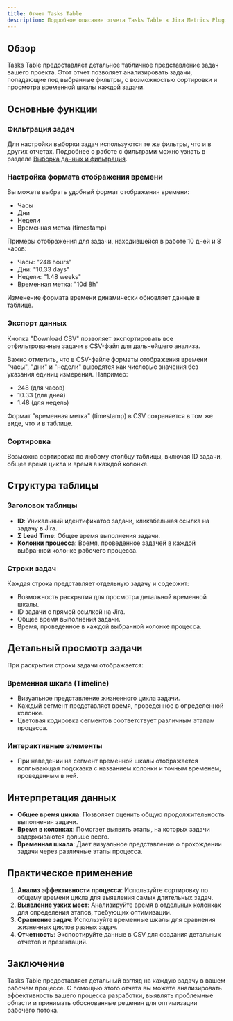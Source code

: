 ```yaml
---
title: Отчет Tasks Table
description: Подробное описание отчета Tasks Table в Jira Metrics Plugin, его функциональность и интерпретация.
---
```


## Обзор

Tasks Table предоставляет детальное табличное представление задач вашего проекта. Этот отчет позволяет анализировать задачи, попадающие под выбранные фильтры, с возможностью сортировки и просмотра временной шкалы каждой задачи.

## Основные функции

### Фильтрация задач

Для настройки выборки задач используются те же фильтры, что и в других отчетах. Подробнее о работе с фильтрами можно узнать в разделе [Выборка данных и фильтрация](/ru/docs/core-concepts/data-sampling-and-filtering).

### Настройка формата отображения времени

Вы можете выбрать удобный формат отображения времени:

- Часы
- Дни
- Недели
- Временная метка (timestamp)

Примеры отображения для задачи, находившейся в работе 10 дней и 8 часов:

- Часы: "248 hours"
- Дни: "10.33 days"
- Недели: "1.48 weeks"
- Временная метка: "10d 8h"

Изменение формата времени динамически обновляет данные в таблице.

### Экспорт данных

Кнопка "Download CSV" позволяет экспортировать все отфильтрованные задачи в CSV-файл для дальнейшего анализа.

Важно отметить, что в CSV-файле форматы отображения времени "часы", "дни" и "недели" выводятся как числовые значения без указания единиц измерения. Например:

- 248 (для часов)
- 10.33 (для дней)
- 1.48 (для недель)

Формат "временная метка" (timestamp) в CSV сохраняется в том же виде, что и в таблице.

### Сортировка

Возможна сортировка по любому столбцу таблицы, включая ID задачи, общее время цикла и время в каждой колонке.

## Структура таблицы

### Заголовок таблицы

- **ID**: Уникальный идентификатор задачи, кликабельная ссылка на задачу в Jira.
- **Σ Lead Time**: Общее время выполнения задачи.
- **Колонки процесса**: Время, проведенное задачей в каждой выбранной колонке рабочего процесса.

### Строки задач

Каждая строка представляет отдельную задачу и содержит:

- Возможность раскрытия для просмотра детальной временной шкалы.
- ID задачи с прямой ссылкой на Jira.
- Общее время выполнения задачи.
- Время, проведенное в каждой выбранной колонке процесса.

## Детальный просмотр задачи

При раскрытии строки задачи отображается:

### Временная шкала (Timeline)

- Визуальное представление жизненного цикла задачи.
- Каждый сегмент представляет время, проведенное в определенной колонке.
- Цветовая кодировка сегментов соответствует различным этапам процесса.

### Интерактивные элементы

- При наведении на сегмент временной шкалы отображается всплывающая подсказка с названием колонки и точным временем, проведенным в ней.

## Интерпретация данных

- **Общее время цикла**: Позволяет оценить общую продолжительность выполнения задачи.
- **Время в колонках**: Помогает выявить этапы, на которых задачи задерживаются дольше всего.
- **Временная шкала**: Дает визуальное представление о прохождении задачи через различные этапы процесса.

## Практическое применение

1. **Анализ эффективности процесса**: Используйте сортировку по общему времени цикла для выявления самых длительных задач.
2. **Выявление узких мест**: Анализируйте время в отдельных колонках для определения этапов, требующих оптимизации.
3. **Сравнение задач**: Используйте временные шкалы для сравнения жизненных циклов разных задач.
4. **Отчетность**: Экспортируйте данные в CSV для создания детальных отчетов и презентаций.

## Заключение

Tasks Table предоставляет детальный взгляд на каждую задачу в вашем рабочем процессе. С помощью этого отчета вы можете анализировать эффективность вашего процесса разработки, выявлять проблемные области и принимать обоснованные решения для оптимизации рабочего потока.
